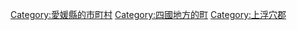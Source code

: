 {{Commonscat|Kumakogen, Ehime}}
{{Catmore}}

{{DEFAULTSORT:Kumakogen}}
[[Category:愛媛縣的市町村|Category:愛媛縣的市町村]]
[[Category:四國地方的町|Category:四國地方的町]]
[[Category:上浮穴郡|Category:上浮穴郡]]